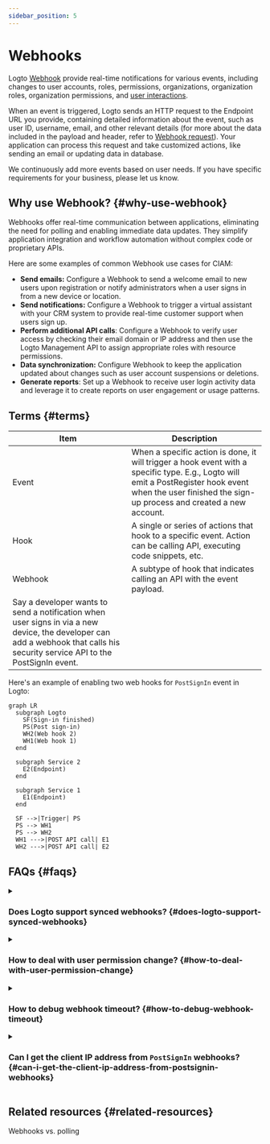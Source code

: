 ```yaml
---
sidebar_position: 5
---
```


# Webhooks

Logto [Webhook](https://auth.wiki/webhook) provide real-time notifications for various events, including changes to user accounts, roles, permissions, organizations, organization roles, organization permissions, and [user interactions](/end-user-flows).

When an event is triggered, Logto sends an HTTP request to the Endpoint URL you provide, containing detailed information about the event, such as user ID, username, email, and other relevant details (for more about the data included in the payload and header, refer to [Webhook request](/developers/webhooks/webhooks-request)). Your application can process this request and take customized actions, like sending an email or updating data in database.

We continuously add more events based on user needs. If you have specific requirements for your business, please let us know.

## Why use Webhook? \{#why-use-webhook}

Webhooks offer real-time communication between applications, eliminating the need for polling and enabling immediate data updates. They simplify application integration and workflow automation without complex code or proprietary APIs.

Here are some examples of common Webhook use cases for CIAM:

- **Send emails:** Configure a Webhook to send a welcome email to new users upon registration or notify administrators when a user signs in from a new device or location.
- **Send notifications:** Configure a Webhook to trigger a virtual assistant with your CRM system to provide real-time customer support when users sign up.
- **Perform additional API calls**: Configure a Webhook to verify user access by checking their email domain or IP address and then use the Logto Management API to assign appropriate roles with resource permissions.
- **Data synchronization:** Configure Webhook to keep the application updated about changes such as user account suspensions or deletions.
- **Generate reports**: Set up a Webhook to receive user login activity data and leverage it to create reports on user engagement or usage patterns.

## Terms \{#terms}

| Item                                                                                                                                                                           | Description                                                                                                                                                                                              |
| ------------------------------------------------------------------------------------------------------------------------------------------------------------------------------ | -------------------------------------------------------------------------------------------------------------------------------------------------------------------------------------------------------- |
| Event                                                                                                                                                                          | When a specific action is done, it will trigger a hook event with a specific type. E.g., Logto will emit a PostRegister hook event when the user finished the sign-up process and created a new account. |
| Hook                                                                                                                                                                           | A single or series of actions that hook to a specific event. Action can be calling API, executing code snippets, etc.                                                                                    |
| Webhook                                                                                                                                                                        | A subtype of hook that indicates calling an API with the event payload.                                                                                                                                  |
| Say a developer wants to send a notification when user signs in via a new device, the developer can add a webhook that calls his security service API to the PostSignIn event. |

Here's an example of enabling two web hooks for `PostSignIn` event in Logto:

```mermaid
graph LR
  subgraph Logto
    SF(Sign-in finished)
    PS(Post sign-in)
    WH2(Web hook 2)
    WH1(Web hook 1)
  end

  subgraph Service 2
    E2(Endpoint)
  end

  subgraph Service 1
    E1(Endpoint)
  end

  SF -->|Trigger| PS
  PS --> WH1
  PS --> WH2
  WH1 --->|POST API call| E1
  WH2 --->|POST API call| E2

```

## FAQs \{#faqs}

<details>
<summary>

### Does Logto support synced webhooks? \{#does-logto-support-synced-webhooks}

</summary>

Although synced webhooks would make the user sign-in flow smoother, we don't support them yet (we will in the future). Therefore, scenarios that rely on synced webhooks currently all require different workarounds. If you have any questions, don't hesitate to contact us.

</details>

<details>
<summary>

### How to deal with user permission change? \{#how-to-deal-with-user-permission-change}

</summary>

See [Manage user permission change](/authorization/global-api-resources/#optional-handle-user-permission-change) guide.

</details>

<details>
<summary>

### How to debug webhook timeout? \{#how-to-debug-webhook-timeout}

</summary>

For the endpoint receiving Webhooks, it should return a 2xx response as quickly as possible to tell Logto that the Webhook has been successfully received. Since different users have vastly different processing logic for Webhooks, excessively complex tasks might take several seconds, causing the Logto Webhook to time out. Best practice is to maintain your own event queue; upon receiving the Logto Webhook, insert the event into the queue and return a 2xx response to Logto. Then let your own worker process the tasks in the queue step by step. If the worker encounters an error, handle it on your own server.

</details>

<details>
<summary>

### Can I get the client IP address from `PostSignIn` webhooks? \{#can-i-get-the-client-ip-address-from-postsignin-webhooks}

</summary>

Yes, you can get IP address, user agents, etc in Webhook payload. If you need information that is not currently supported, you can create feature requests on GitHub issues, or contact us.

</details>

## Related resources \{#related-resources}

<Url href="https://blog.logto.io/webhooks-vs-polling">Webhooks vs. polling</Url>
